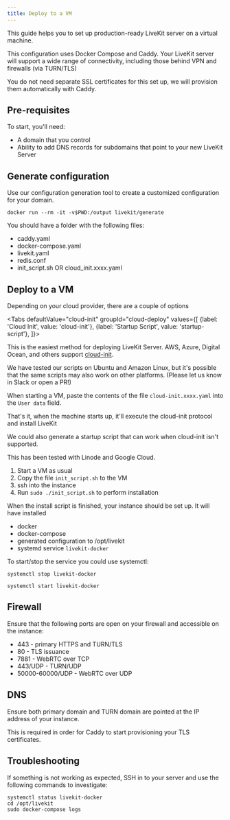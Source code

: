 ```yaml
---
title: Deploy to a VM
---
```


This guide helps you to set up production-ready LiveKit server on a virtual machine.

This configuration uses Docker Compose and Caddy. Your LiveKit server will support
a wide range of connectivity, including those behind VPN and firewalls (via TURN/TLS)

You do not need separate SSL certificates for this set up, we will provision them
automatically with Caddy.

## Pre-requisites

To start, you'll need:

- A domain that you control
- Ability to add DNS records for subdomains that point to your new LiveKit Server

## Generate configuration

Use our configuration generation tool to create a customized configuration for your domain.

```shell
docker run --rm -it -v$PWD:/output livekit/generate
```

You should have a folder with the following files:

* caddy.yaml
* docker-compose.yaml
* livekit.yaml
* redis.conf
* init_script.sh OR cloud_init.xxxx.yaml

## Deploy to a VM

Depending on your cloud provider, there are a couple of options

<Tabs
  defaultValue="cloud-init"
  groupId="cloud-deploy"
  values={[
    {label: 'Cloud Init', value: 'cloud-init'},
    {label: 'Startup Script', value: 'startup-script'},
  ]}>

  <TabItem value="cloud-init">

  This is the easiest method for deploying LiveKit Server. AWS, Azure, Digital Ocean, and others support [cloud-init](https://cloud-init.io/).

  We have tested our scripts on Ubuntu and Amazon Linux, but it's possible that the same scripts may also work on other platforms.
  (Please let us know in Slack or open a PR!)

  When starting a VM, paste the contents of the file `cloud-init.xxxx.yaml` into the `User data` field.

  That's it, when the machine starts up, it'll execute the cloud-init protocol and install LiveKit

  </TabItem>
  <TabItem value="startup-script">

  We could also generate a startup script that can work when cloud-init isn't supported.

  This has been tested with Linode and Google Cloud.

  1. Start a VM as usual
  2. Copy the file `init_script.sh` to the VM
  3. ssh into the instance
  3. Run `sudo ./init_script.sh` to perform installation


  </TabItem>
</Tabs>

When the install script is finished, your instance should be set up. It will have installed

* docker
* docker-compose
* generated configuration to /opt/livekit
* systemd service `livekit-docker`

To start/stop the service you could use systemctl:

```shell
systemctl stop livekit-docker

systemctl start livekit-docker
```

## Firewall

Ensure that the following ports are open on your firewall and accessible on the instance:

 * 443 - primary HTTPS and TURN/TLS
 * 80 - TLS issuance
 * 7881 - WebRTC over TCP
 * 443/UDP - TURN/UDP
 * 50000-60000/UDP - WebRTC over UDP

## DNS

Ensure both primary domain and TURN domain are pointed at the IP address of your instance.

This is required in order for Caddy to start provisioning your TLS certificates.

## Troubleshooting

If something is not working as expected, SSH in to your server and use the following commands to investigate:

```shell
systemctl status livekit-docker
cd /opt/livekit
sudo docker-compose logs
```
